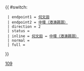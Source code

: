 {{Error|錯誤：此模板已停用。請見[[Template:HK Bus Route Cross Harbour/doc]]。}}{{ #switch: {{{format|}}}
  | endpoint1 = [[何文田邨公共運輸交匯處|何文田]]
  | endpoint2 = [[中環（港澳碼頭）巴士總站|中環（港澳碼頭）]]
  | direction = 2
  | status =
  | inline = [[何文田邨公共運輸交匯處|何文田]] ↔ [[中環（港澳碼頭）巴士總站|中環（港澳碼頭）]]
  | normal =
  | full =
}}<noinclude>[[Category:過海隧道巴士路線模板|109]]</noinclude>